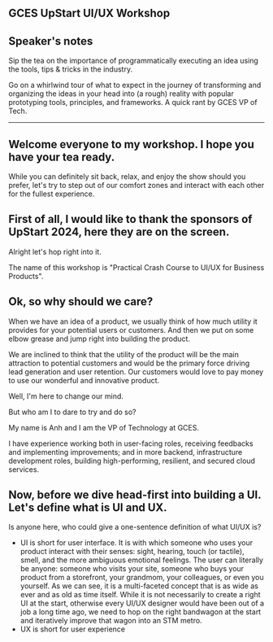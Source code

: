 <div className="flex justify-center items-center p-4">

<article className="prose prose-xl">

# GCES UpStart UI/UX Workshop

## Speaker's notes

Sip the tea on the importance of programmatically executing an idea using the tools, tips & tricks in the industry.

Go on a whirlwind tour of what to expect in the journey of transforming and organizing the ideas in your head into (a rough) reality with popular prototyping tools, principles, and frameworks. A quick rant by GCES VP of Tech.

---

## Welcome everyone to my workshop. I hope you have your tea ready.

While you can definitely sit back, relax, and enjoy the show should you prefer, let's try to step out of our comfort zones and interact with each other for the fullest experience.

## First of all, I would like to thank the sponsors of UpStart 2024, here they are on the screen.

Alright let's hop right into it.

The name of this workshop is "Practical Crash Course to UI/UX for Business Products".

## Ok, so why should we care?

When we have an idea of a product, we usually think of how much utility it provides for your potential users or customers. And then we put on some elbow grease and jump right into building the product.

We are inclined to think that the utility of the product will be the main attraction to potential customers and would be the primary force driving lead generation and user retention. Our customers would love to pay money to use our wonderful and innovative product.

Well, I'm here to change our mind.

But who am I to dare to try and do so?

My name is Anh and I am the VP of Technology at GCES.

I have experience working both in user-facing roles, receiving feedbacks and implementing improvements; and in more backend, infrastructure development roles, building high-performing, resilient, and secured cloud services.

## Now, before we dive head-first into building a UI. Let's define what is UI and UX.

Is anyone here, who could give a one-sentence definition of what UI/UX is?

- UI is short for user interface. It is with which someone who uses your product interact with their senses: sight, hearing, touch (or tactile), smell, and the more ambiguous emotional feelings. The user can literally be anyone: someone who visits your site, someone who buys your product from a storefront, your grandmom, your colleagues, or even you yourself. As we can see, it is a multi-faceted concept that is as wide as ever and as old as time itself. While it is not necessarily to create a right UI at the start, otherwise every UI/UX designer would have been out of a job a long time ago, we need to hop on the right bandwagon at the start and iteratively improve that wagon into an STM metro.
- UX is short for user experience
</article>
</div>
